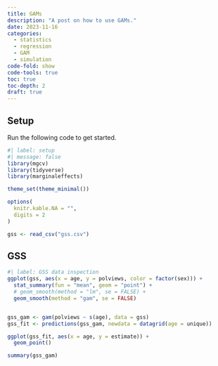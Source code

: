```yaml
---
title: GAMs
description: "A post on how to use GAMs."
date: 2023-11-16
categories:
  - statistics
  - regression
  - GAM
  - simulation
code-fold: show
code-tools: true
toc: true
toc-depth: 2
draft: true
---
```


## Setup

Run the following code to get started.

```r
#| label: setup
#| message: false
library(mgcv)
library(tidyverse)
library(marginaleffects)

theme_set(theme_minimal())

options(
  knitr.kable.NA = "",
  digits = 2
)

gss <- read_csv("gss.csv")
```

## GSS

```r
#| label: GSS data inspection
ggplot(gss, aes(x = age, y = polviews, color = factor(sex))) +
  stat_summary(fun = "mean", geom = "point") +
  # geom_smooth(method = "lm", se = FALSE) +
  geom_smooth(method = "gam", se = FALSE)


gss_gam <- gam(polviews ~ s(age), data = gss)
gss_fit <- predictions(gss_gam, newdata = datagrid(age = unique))

ggplot(gss_fit, aes(x = age, y = estimate)) +
  geom_point()

summary(gss_gam)
```



